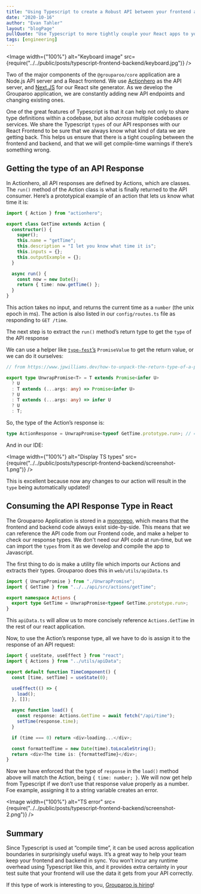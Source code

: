 ```yaml
---
title: "Using Typescript to create a Robust API between your frontend and backend"
date: "2020-10-16"
author: "Evan Tahler"
layout: "blogPage"
pullQuote: "Use Typescript to more tightly couple your React apps to your API"
tags: [engineering]
---
```



<Image
  width={"100%"}
  alt="Keyboard image"
  src={require("../../public/posts/typescript-frontend-backend/keyboard.jpg")}
/>

Two of the major components of the `@grouparoo/core` application are a Node.js API server and a React frontend. We use [Actionhero](https://www.actionherojs.com) as the API server, and [Next.JS](https://nextjs.org/) for our React site generator. As we develop the Grouparoo application, we are constantly adding new API endpoints and changing existing ones.

One of the great features of Typescript is that it can help not only to share type definitions within a codebase, but also _across_ multiple codebases or services. We share the Typescript `types` of our API responses with our React Frontend to be sure that we always know what kind of data we are getting back. This helps us ensure that there is a tight coupling between the frontend and backend, and that we will get compile-time warnings if there’s something wrong.

## Getting the type of an API Response

In Actionhero, all API responses are defined by Actions, which are classes. The `run()` method of the Action class is what is finally returned to the API consumer. Here’s a prototypical example of an action that lets us know what time it is:

```ts
import { Action } from "actionhero";

export class GetTime extends Action {
  constructor() {
    super();
    this.name = "getTime";
    this.description = "I let you know what time it is";
    this.inputs = {};
    this.outputExample = {};
  }

  async run() {
    const now = new Date();
    return { time: now.getTime() };
  }
}
```

This action takes no input, and returns the current time as a `number` (the unix epoch in ms). The action is also listed in our `config/routes.ts` file as responding to `GET /time`.

The next step is to extract the `run()` method’s return type to get the `type` of the API response

We can use a helper like [`type-fest`’s](https://www.npmjs.com/package/type-fest) `PromiseValue` to get the return value, or we can do it ourselves:

```ts
// from https://www.jpwilliams.dev/how-to-unpack-the-return-type-of-a-promise-in-typescript

export type UnwrapPromise<T> = T extends Promise<infer U>
  ? U
  : T extends (...args: any) => Promise<infer U>
  ? U
  : T extends (...args: any) => infer U
  ? U
  : T;
```

So, the type of the Action’s response is:

```ts
type ActionResponse = UnwrapPromise<typeof GetTime.prototype.run>; // = { time: number; }
```

And in our IDE:

<Image
  width={"100%"}
  alt="Display TS types"
  src={require("../../public/posts/typescript-frontend-backend/screenshot-1.png")}
/>

This is excellent because now any changes to our action will result in the `type` being automatically updated!

## Consuming the API Response Type in React

The Grouparoo Application is stored in a [monorepo](https://github.com/grouparoo/grouparoo), which means that the frontend and backend code always exist side-by-side. This means that we can reference the API code from our Frontend code, and make a helper to check our response types. We don't need our API code at run-time, but we can import the `types` from it as we develop and compile the app to Javascript.

The first thing to do is make a utility file which imports our Actions and extracts their types. Grouparoo does this in `web/utils/apiData.ts`

```ts
import { UnwrapPromise } from "./UnwrapPromise";
import { GetTime } from "../../api/src/actions/getTime";

export namespace Actions {
  export type GetTime = UnwrapPromise<typeof GetTime.prototype.run>;
}
```

This `apiData.ts` will allow us to more concisely reference `Actions.GetTime` in the rest of our react application.

Now, to use the Action’s response type, all we have to do is assign it to the response of an API request:

```ts
import { useState, useEffect } from "react";
import { Actions } from "../utils/apiData";

export default function TimeComponent() {
  const [time, setTime] = useState(0);

  useEffect(() => {
    load();
  }, []);

  async function load() {
    const response: Actions.GetTime = await fetch("/api/time");
    setTime(response.time);
  }

  if (time === 0) return <div>loading...</div>;

  const formattedTime = new Date(time).toLocaleString();
  return <div>The time is: {formattedTime}</div>;
}
```

Now we have enforced that the type of `response` in the `load()` method above will match the Action, being `{ time: number; }`. We will now get help from Typescript if we don’t use that response value properly as a number. Foe example, assigning it to a string variable creates an error.

<Image
  width={"100%"}
  alt="TS error"
  src={require("../../public/posts/typescript-frontend-backend/screenshot-2.png")}
/>

## Summary

Since Typescript is used at “compile time”, it can be used across application boundaries in surprisingly useful ways. It’s a great way to help your team keep your frontend and backend in sync. You won’t incur any runtime overhead using Typescript like this, and it provides extra certainty in your test suite that your frontend will use the data it gets from your API correctly.

If this type of work is interesting to you, [Grouparoo is hiring](www.grouparoo.com/jobs)!

